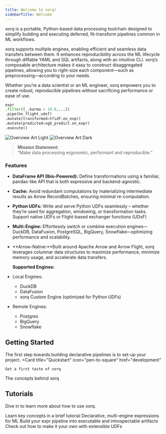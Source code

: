 ```yaml
---
title: Welcome to xorq!
sidebarTitle: Welcome
---
```

xorq is a portable, Python-based data processing toolchain designed to simplify
building and executing deferred, fit-transform pipelines common in ML
workflows.

xorq supports multiple engines, enabling efficient and seamless data transfers
between them. It enhances reproducibility across the ML lifecycle through
diffable YAML and SQL artifacts, along with an intuitive CLI. xorq’s composable
architecture makes it easy to construct disaggregated pipelines, allowing you
to right-size each component—such as preprocessing—according to your needs.

Whether you’re a data scientist or an ML engineer, xorq empowers you to create
robust, reproducible pipelines without sacrificing performance or ease of use.

```python
expr
.filter([_.karma > 10.0,...])
.pipe(hn_flight_udxf)
.mutate(transformed=tfidf.on_expr)
.mutate(predicted=xgb_predict.on_expr)
.execute()
```

<img
  className="block dark:hidden"
  src="/images/overview-light.png"
  alt="Overview Art Light"
/>
<img
  className="hidden dark:block"
  src="/images/overview-dark.png"
  alt="Overview Art Dark"
/>

> **Mission Statement:**  
> “Make data processing ergonomic, performant and reproducible.”


### Features

- **DataFrame API (Ibis-Powered):** Define transformations using a familiar, pandas-like 
  API that is both expressive and backend-agnostic.
- **Cache:** Avoid redundant computations by materializing intermediate results
  as Arrow RecordBatches, ensuring minimal re-computation.
- **Python UDFs:** Write and serve Python UDFs seamlessly – whether they’re
  used for aggregation, windowing, or transformation tasks. Support native UDFs
  or Flight-based exchanger functions (UDxF)
- **Multi-Engine:** Effortlessly switch or combine execution engines—DuckDB,
  DataFusion, PostgreSQL, BigQuery, Snowflake—optimizing performance and
  scalability. 
- **Arrow-Native:**Built around Apache Arrow and Arrow Flight, xorq leverages columnar data
  structures to maximize performance, minimize memory usage, and accelerate
  data transfers. 

  **Supported Engines:**
- Local Engines:
  - DuckDB
  - DataFusion
  - xorq Custom Engine (optimized for Python UDFs)
- Remote Engines:
  - Postgres
  - BigQuery
  - Snowflake

## Getting Started

The first step towards building declarative pipelines is to set-up your project.
<CardGroup cols={2}>
  <Card
    title="Quickstart"
    icon="pen-to-square"
    href="development"
  >
    Get a first taste of xorq
  </Card>
  <Card
    title="Core Concepts"
    icon="image"
    href="core_concepts"
  >
    The concepts behind xorq

  </Card>
</CardGroup>

## Tutorials

Dive in to learn more about how to use xorq.

<CardGroup cols={2}>
  <Card
    title="10-minutes tour of xorq"
    icon="palette"
    href="/tutorials/10_minutes_xorq_tour"
  >
    Learn key concepts in a brief tutorial
  </Card>
  <Card
    title="Pipelines as Expressions"
    icon="code"
    href="/tutorials/pipelines_as_expressions"
  >
    Declarative, multi-engine expressions for ML
  </Card>
  <Card
    title="Building with xorq"
    icon="screwdriver-wrench"
    href="/tutorials/build"
  >
    Build your expr pipeline into executable and introspectable artifacts
  </Card>
  <Card
    title="UD(X)F"
    icon="stars"
    href="/tutorials/udxf"
  >
    Check out how to make it your own with extensible UDFs
  </Card>
</CardGroup>
